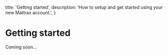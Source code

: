   title: 'Getting started',
  description:
    'How to setup and get started using your new Mattrax account.',
}

# Getting started

Coming soon...
